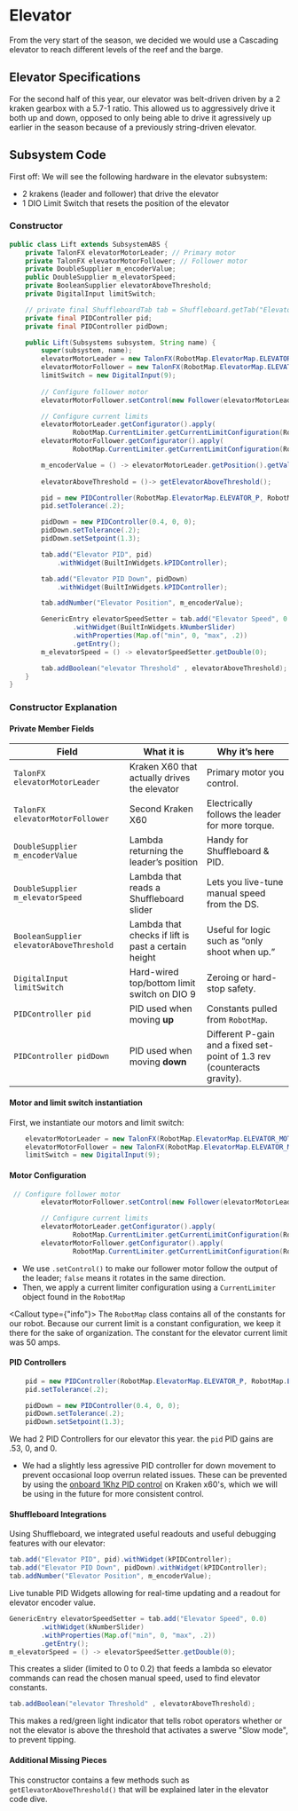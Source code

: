 
<Head>
    <title>Auto-Alignment - FEDS201</title>
    <meta property="og:title" content="Elevator - FEDS201" key="title" />
</Head>

# Elevator
From the very start of the season, we decided we would use a Cascading elevator to reach different levels of the reef and the barge. 
## Elevator Specifications
For the second half of this year, our elevator was belt-driven driven by a 2 kraken gearbox with a 5.7-1 ratio.
 This allowed us to aggressively drive it both up and down, opposed to only being able to drive it agressively up earlier in the season because of a previously string-driven elevator.
## Subsystem Code
First off: We will see the following hardware in the elevator subsystem:
- 2 krakens (leader and follower) that drive the elevator
- 1 DIO Limit Switch that resets the position of the elevator
### Constructor
``` java
public class Lift extends SubsystemABS {
    private TalonFX elevatorMotorLeader; // Primary motor
    private TalonFX elevatorMotorFollower; // Follower motor
    private DoubleSupplier m_encoderValue;
    public DoubleSupplier m_elevatorSpeed;
    private BooleanSupplier elevatorAboveThreshold;
    private DigitalInput limitSwitch;

    // private final ShuffleboardTab tab = Shuffleboard.getTab("Elevator");
    private final PIDController pid;
    private final PIDController pidDown;

    public Lift(Subsystems subsystem, String name) {
        super(subsystem, name);
        elevatorMotorLeader = new TalonFX(RobotMap.ElevatorMap.ELEVATOR_MOTOR);
        elevatorMotorFollower = new TalonFX(RobotMap.ElevatorMap.ELEVATOR_MOTOR2);
        limitSwitch = new DigitalInput(9);
       
        // Configure follower motor
        elevatorMotorFollower.setControl(new Follower(elevatorMotorLeader.getDeviceID(), false));

        // Configure current limits
        elevatorMotorLeader.getConfigurator().apply(
                RobotMap.CurrentLimiter.getCurrentLimitConfiguration(RobotMap.ElevatorMap.ELEVATOR_CURRENT_LIMIT));
        elevatorMotorFollower.getConfigurator().apply(
                RobotMap.CurrentLimiter.getCurrentLimitConfiguration(RobotMap.ElevatorMap.ELEVATOR_CURRENT_LIMIT));

        m_encoderValue = () -> elevatorMotorLeader.getPosition().getValueAsDouble();
        
        elevatorAboveThreshold = ()-> getElevatorAboveThreshold();

        pid = new PIDController(RobotMap.ElevatorMap.ELEVATOR_P, RobotMap.ElevatorMap.ELEVATOR_I, RobotMap.ElevatorMap.ELEVATOR_D);
        pid.setTolerance(.2);

        pidDown = new PIDController(0.4, 0, 0);
        pidDown.setTolerance(.2);
        pidDown.setSetpoint(1.3);

        tab.add("Elevator PID", pid)
            .withWidget(BuiltInWidgets.kPIDController);

        tab.add("Elevator PID Down", pidDown)
            .withWidget(BuiltInWidgets.kPIDController);

        tab.addNumber("Elevator Position", m_encoderValue);

        GenericEntry elevatorSpeedSetter = tab.add("Elevator Speed", 0.0)
                .withWidget(BuiltInWidgets.kNumberSlider)
                .withProperties(Map.of("min", 0, "max", .2))
                .getEntry();
        m_elevatorSpeed = () -> elevatorSpeedSetter.getDouble(0);

        tab.addBoolean("elevator Threshold" , elevatorAboveThreshold);
    }
}
```

### Constructor Explanation
#### Private Member Fields

| Field                                    | What it is                                          | Why it’s here                                                            |
| ---------------------------------------- | --------------------------------------------------- | ------------------------------------------------------------------------ |
| `TalonFX elevatorMotorLeader`            | Kraken X60 that actually drives the elevator        | Primary motor you control.                                               |
| `TalonFX elevatorMotorFollower`          | Second Kraken X60                                   | Electrically follows the leader for more torque.                         |
| `DoubleSupplier m_encoderValue`          | Lambda returning the leader’s position              | Handy for Shuffleboard & PID.                                            |
| `DoubleSupplier m_elevatorSpeed`         | Lambda that reads a Shuffleboard slider             | Lets you live-tune manual speed from the DS.                             |
| `BooleanSupplier elevatorAboveThreshold` | Lambda that checks if lift is past a certain height | Useful for logic such as “only shoot when up.”                           |
| `DigitalInput limitSwitch`               | Hard-wired top/bottom limit switch on DIO 9         | Zeroing or hard-stop safety.                                             |
| `PIDController pid`                      | PID used when moving **up**                         | Constants pulled from `RobotMap`.                                        |
| `PIDController pidDown`                  | PID used when moving **down**                       | Different P-gain and a fixed set-point of 1.3 rev (counteracts gravity). |

#### Motor and limit switch instantiation
First, we instantiate our motors and limit switch:
``` java
    elevatorMotorLeader = new TalonFX(RobotMap.ElevatorMap.ELEVATOR_MOTOR);
    elevatorMotorFollower = new TalonFX(RobotMap.ElevatorMap.ELEVATOR_MOTOR2);
    limitSwitch = new DigitalInput(9);
```
#### Motor Configuration 
``` java 
 // Configure follower motor
        elevatorMotorFollower.setControl(new Follower(elevatorMotorLeader.getDeviceID(), false));

        // Configure current limits
        elevatorMotorLeader.getConfigurator().apply(
                RobotMap.CurrentLimiter.getCurrentLimitConfiguration(RobotMap.ElevatorMap.ELEVATOR_CURRENT_LIMIT));
        elevatorMotorFollower.getConfigurator().apply(
                RobotMap.CurrentLimiter.getCurrentLimitConfiguration(RobotMap.ElevatorMap.ELEVATOR_CURRENT_LIMIT));
```

- We use `.setControl()` to make our follower motor follow the output of the leader; `false` means it rotates in the same direction.
- Then, we apply a current limiter configuration using a `CurrentLimiter` object found in the `RobotMap`

<Callout type={"info"}>
The `RobotMap` class contains all of the constants for our robot. Because our current limit is a constant configuration, 
we keep it there for the sake of organization. The constant for the elevator current limit was 50 amps.
</Callout>

#### PID Controllers
``` java
    pid = new PIDController(RobotMap.ElevatorMap.ELEVATOR_P, RobotMap.ElevatorMap.ELEVATOR_I, RobotMap.ElevatorMap.ELEVATOR_D);
    pid.setTolerance(.2);

    pidDown = new PIDController(0.4, 0, 0);
    pidDown.setTolerance(.2);
    pidDown.setSetpoint(1.3);
```
We had 2 PID Controllers for our elevator this year. the `pid` PID gains are  .53, 0, and 0.
- We had a slightly less agressive PID controller for down movement to prevent occasional loop overrun related issues. These can be prevented by using
the [onboard 1Khz PID control](https://v6.docs.ctr-electronics.com/en/stable/docs/api-reference/device-specific/talonfx/basic-pid-control.html) on Kraken x60's, which we will be using in the future for more consistent control.

#### Shuffleboard Integrations
Using Shuffleboard, we integrated useful readouts and useful debugging features with our elevator:
``` java
tab.add("Elevator PID", pid).withWidget(kPIDController);
tab.add("Elevator PID Down", pidDown).withWidget(kPIDController);
tab.addNumber("Elevator Position", m_encoderValue);
```
Live tunable PID Widgets allowing for real-time updating and a readout for elevator encoder value.
``` java
GenericEntry elevatorSpeedSetter = tab.add("Elevator Speed", 0.0)
        .withWidget(kNumberSlider)
        .withProperties(Map.of("min", 0, "max", .2))
        .getEntry();
m_elevatorSpeed = () -> elevatorSpeedSetter.getDouble(0);
```
This creates a slider (limited to 0 to 0.2) that feeds a lambda so elevator commands can read the chosen manual speed, used to find elevator constants.

``` java
tab.addBoolean("elevator Threshold" , elevatorAboveThreshold);
```

This makes a red/green light indicator that tells robot operators whether or not the elevator is above the threshold that activates a swerve "Slow mode", to prevent tipping.

#### Additional Missing Pieces

This constructor contains a few methods such as `getElevatorAboveThreshold()` that will be explained later in the elevator code dive.